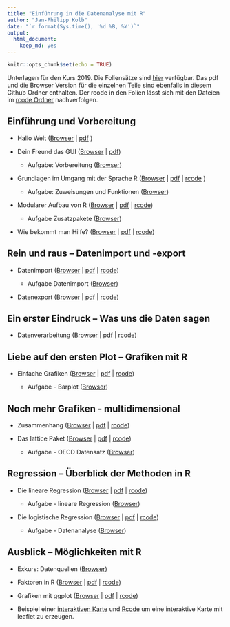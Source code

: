 ```yaml
---
title: "Einführung in die Datenanalyse mit R"
author: "Jan-Philipp Kolb"
date: "`r format(Sys.time(), '%d %B, %Y')`"
output: 
  html_document: 
    keep_md: yes
---
```


```r
knitr::opts_chunk$set(echo = TRUE)
```

Unterlagen für den Kurs 2019. Die Foliensätze sind [hier](slides/Intro_ffm.md) verfügbar. Das pdf und die Browser Version für die einzelnen Teile sind ebenfalls in diesem Github Ordner enthalten. Der rcode in den Folien lässt sich mit den Dateien im [rcode Ordner](https://github.com/Japhilko/ffm_rintro/tree/master/rcode) nachverfolgen. 

## Einführung und Vorbereitung

- Hallo Welt ([Browser](slides/HalloWelt.md) |  [pdf](slides/HalloWelt.pdf) )

- Dein Freund das GUI ([Browser](slides/FreundGUI.md) | [pdf](slides/FreundGUI.pdf))

    - Aufgabe: Vorbereitung ([Browser](tutorial/Aufgabe_Vorbereitung.md))


- Grundlagen im Umgang mit der Sprache R ([Browser](slides/GrundlagenR.md) | [pdf](slides/GrundlagenR.pdf) | [rcode](slides/GrundlagenR.R) )

    - Aufgabe: Zuweisungen und Funktionen ([Browser](tutorial/Aufgabe_Zuweisung.md))


- Modularer Aufbau von R ([Browser](slides/ModularerAufbau.md) |
 [pdf](slides/ModularerAufbau.pdf) | [rcode](rcode/InstallPackages.R))

    - Aufgabe Zusatzpakete ([Browser](tutorial/Aufgabe_Zusatzpakete.md))

- Wie bekommt man Hilfe? ([Browser](slides/Hilfe.md) |
[pdf](slides/Hilfe.pdf) |
[rcode](slides/Hilfe.R))


## Rein und raus – Datenimport und -export


- Datenimport ([Browser](slides/Import.md) | [pdf](slides/Import.pdf) | [rcode](slides/Import.R))

    - Aufgabe Datenimport ([Browser](tutorial/Aufgabe_Datenimport.md))

- Datenexport ([Browser](slides/Export.md) | [pdf](slides/Export.pdf) | [rcode](slides/Export.R))

## Ein erster Eindruck – Was uns die Daten sagen

- Datenverarbeitung ([Browser](slides/DatenVerarbeitung.Rmd) | [pdf](slides/DatenVerarbeitung.pdf) | [rcode](rcode/DatenVerarbeitung.R))

## Liebe auf den ersten Plot – Grafiken mit R	

- Einfache Grafiken
([Browser](slides/EinfacheGrafiken.md) | [pdf](slides/EinfacheGrafiken.pdf) | [rcode](rcode/EinfacheGrafiken.R))

    - Aufgabe - Barplot ([Browser](tutorial/Aufgabe_Barplot.md))
    
## Noch mehr Grafiken - multidimensional

- Zusammenhang ([Browser](slides/Multidimensional.md) | [pdf](slides/Multidimensional.pdf) | [rcode](rcode/Multidimensional.R))

- Das lattice Paket ([Browser](slides/LatticePaket.md) | [pdf](slides/LatticePaket.pdf) | [rcode](rcode/LatticePaket.R))

    - Aufgabe - OECD Datensatz ([Browser](slides/Aufgabe_OECDdata.md))
    
    
## Regression – Überblick der Methoden in R

- Die lineare Regression ([Browser](slides/LineareRegression.md) | [pdf](slides/LineareRegression.pdf) | [rcode](rcode/LineareRegression.R))

    - Aufgabe - lineare Regression ([Browser](tutorial/Aufgabe_LineareRegression.md))

- Die logistische Regression ([Browser](slides/logistischeRegression.md) | [pdf](slides/logistischeRegression.pdf) | [rcode](rcode/logistischeRegression.R))

    - Aufgabe - Datenanalyse ([Browser](https://github.com/Japhilko/IntroR/blob/master/2017/tutorial/Aufgabe_Datenanalyse.md))

## Ausblick – Möglichkeiten mit R


- Exkurs: Datenquellen ([Browser](slides/Datenquellen.md))


- Faktoren in R ([Browser](https://github.com/Japhilko/IntroR/blob/master/2017/slides/Faktoren.Rmd) | [pdf](https://github.com/Japhilko/IntroR/blob/master/2017/slides/Faktoren.pdf) | [rcode](rcode/Faktoren.R))

- Grafiken mit ggplot ([Browser](https://github.com/Japhilko/IntroR/blob/master/2017/slides/ggplot2.Rmd) | [pdf](https://github.com/Japhilko/IntroR/blob/master/2017/slides/ggplot2.pdf) | [rcode](rcode/ggplot2.R))

- Beispiel einer [interaktiven Karte](http://rpubs.com/Japhilko82/Campsites) und [Rcode](https://raw.githubusercontent.com/Japhilko/GeoData/master/2015/rcode/SpatMA_Interactive%20maps.R) um eine interaktive Karte mit leaflet zu erzeugen.
